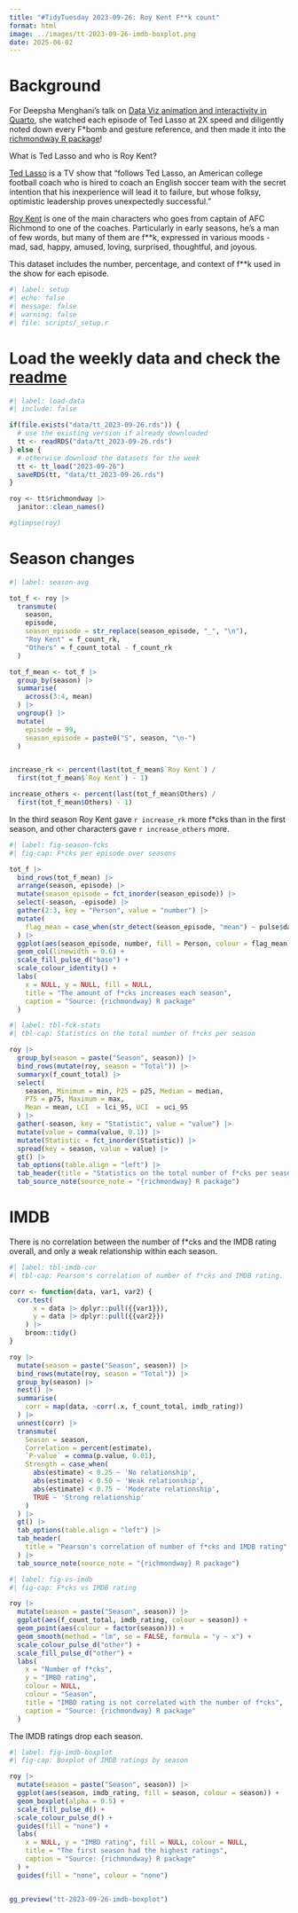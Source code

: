 ```yaml
---
title: "#TidyTuesday 2023-09-26: Roy Kent F**k count"
format: html
image: ../images/tt-2023-09-26-imdb-boxplot.png
date: 2025-06-02
---
```


# Background

For Deepsha Menghani's talk on [Data Viz animation and interactivity in Quarto](https://deepshamenghani.github.io/posit_plotly_crosstalk/#/title-slide), she watched each episode of Ted Lasso at 2X speed and diligently noted down every F*bomb and gesture reference, and then made it into the [richmondway R package](https://github.com/deepshamenghani/richmondway)!

What is Ted Lasso and who is Roy Kent?

[Ted Lasso](https://en.wikipedia.org/wiki/Ted_Lasso) is a TV show that "follows Ted Lasso, an American college football coach who is hired to coach an English soccer team with the secret intention that his inexperience will lead it to failure, but whose folksy, optimistic leadership proves unexpectedly successful."

[Roy Kent](https://ted-lasso.fandom.com/wiki/Roy_Kent) is one of the main characters who goes from captain of AFC Richmond to one of the coaches. Particularly in early seasons, he's a man of few words, but many of them are f**k, expressed in various moods - mad, sad, happy, amused, loving, surprised, thoughtful, and joyous.

This dataset includes the number, percentage, and context of f**k used in the show for each episode.

```r
#| label: setup
#| echo: false
#| message: false
#| warning: false
#| file: scripts/_setup.r

```

# Load the weekly data and check the [readme](https://github.com/rfordatascience/tidytuesday/tree/main/data/2023/2023-09-26)

```r
#| label: load-data
#| include: false

if(file.exists("data/tt_2023-09-26.rds")) {
  # use the existing version if already downloaded
  tt <- readRDS("data/tt_2023-09-26.rds")
} else {
  # otherwise download the datasets for the week
  tt <- tt_load("2023-09-26")
  saveRDS(tt, "data/tt_2023-09-26.rds")
}

roy <- tt$richmondway |> 
  janitor::clean_names()

#glimpse(roy)
```


# Season changes

```r
#| label: season-avg

tot_f <- roy |> 
  transmute(
    season,
    episode,
    season_episode = str_replace(season_episode, "_", "\n"), 
    "Roy Kent" = f_count_rk, 
    "Others" = f_count_total - f_count_rk
  )

tot_f_mean <- tot_f |> 
  group_by(season) |> 
  summarise(
    across(3:4, mean)
  ) |> 
  ungroup() |> 
  mutate(
    episode = 99,
    season_episode = paste0("S", season, "\n-")
  )


increase_rk <- percent(last(tot_f_mean$`Roy Kent`) / 
  first(tot_f_mean$`Roy Kent`) - 1)

increase_others <- percent(last(tot_f_mean$Others) / 
  first(tot_f_mean$Others) - 1)

```

In the third season Roy Kent gave 
`r increase_rk`
more f*cks than in the first season, and other characters gave
`r increase_others`
more.

```r
#| label: fig-season-fcks
#| fig-cap: F*cks per episode over seasons

tot_f |> 
  bind_rows(tot_f_mean) |> 
  arrange(season, episode) |> 
  mutate(season_episode = fct_inorder(season_episode)) |> 
  select(-season, -episode) |> 
  gather(2:3, key = "Person", value = "number") |> 
  mutate(
    flag_mean = case_when(str_detect(season_episode, "mean") ~ pulse$dark)
  ) |> 
  ggplot(aes(season_episode, number, fill = Person, colour = flag_mean)) +
  geom_col(linewidth = 0.6) +
  scale_fill_pulse_d("base") +
  scale_colour_identity() +
  labs(
    x = NULL, y = NULL, fill = NULL,
    title = "The amount of f*cks increases each season",
    caption = "Source: {richmondway} R package"
  )

```


```r
#| label: tbl-fck-stats
#| tbl-cap: Statistics on the total number of f*cks per season

roy |> 
  group_by(season = paste("Season", season)) |> 
  bind_rows(mutate(roy, season = "Total")) |> 
  summaryx(f_count_total) |> 
  select(
    season, Minimum = min, P25 = p25, Median = median,
    P75 = p75, Maximum = max,
    Mean = mean, LCI  = lci_95, UCI  = uci_95
  ) |> 
  gather(-season, key = "Statistic", value = "value") |> 
  mutate(value = comma(value, 0.1)) |> 
  mutate(Statistic = fct_inorder(Statistic)) |> 
  spread(key = season, value = value) |> 
  gt() |>
  tab_options(table.align = "left") |> 
  tab_header(title = "Statistics on the total number of f*cks per season") |> 
  tab_source_note(source_note = "{richmondway} R package")

```


# IMDB

There is no correlation between the number of f*cks and the IMDB rating overall, and only a weak relationship within each season.

```r
#| label: tbl-imdb-cor
#| tbl-cap: Pearson's correlation of number of f*cks and IMDB rating.

corr <- function(data, var1, var2) {
  cor.test(
      x = data |> dplyr::pull({{var1}}),
      y = data |> dplyr::pull({{var2}})
    ) |>
    broom::tidy()
}

roy |> 
  mutate(season = paste("Season", season)) |> 
  bind_rows(mutate(roy, season = "Total")) |> 
  group_by(season) |> 
  nest() |> 
  summarise(
    corr = map(data, ~corr(.x, f_count_total, imdb_rating))
  ) |> 
  unnest(corr) |> 
  transmute(
    Season = season,
    Correlation = percent(estimate),
    `P-value` = comma(p.value, 0.01),
    Strength = case_when(
      abs(estimate) < 0.25 ~ 'No relationship',
      abs(estimate) < 0.50 ~ 'Weak relationship',
      abs(estimate) < 0.75 ~ 'Moderate relationship',
      TRUE ~ 'Strong relationship'
    )
  ) |> 
  gt() |> 
  tab_options(table.align = "left") |> 
  tab_header(
    title = "Pearson's correlation of number of f*cks and IMDB rating"
  ) |> 
  tab_source_note(source_note = "{richmondway} R package")

```

```r
#| label: fig-vs-imdb
#| fig-cap: F*cks vs IMDB rating

roy |> 
  mutate(season = paste("Season", season)) |> 
  ggplot(aes(f_count_total, imdb_rating, colour = season)) +
  geom_point(aes(colour = factor(season))) +
  geom_smooth(method = "lm", se = FALSE, formula = "y ~ x") +
  scale_colour_pulse_d("other") +
  scale_fill_pulse_d("other") +
  labs(
    x = "Number of f*cks",
    y = "IMBD rating",
    colour = NULL,
    colour = "Season",
    title = "IMBD rating is not correlated with the number of f*cks",
    caption = "Source: {richmondway} R package"
  )

```

The IMDB ratings drop each season.

```r
#| label: fig-imdb-boxplot
#| fig-cap: Boxplot of IMDB ratings by season

roy |> 
  mutate(season = paste("Season", season)) |> 
  ggplot(aes(season, imdb_rating, fill = season, colour = season)) +
  geom_boxplot(alpha = 0.5) +
  scale_fill_pulse_d() +
  scale_colour_pulse_d() +
  guides(fill = "none") +
  labs(
    x = NULL, y = "IMBD rating", fill = NULL, colour = NULL,
    title = "The first season had the highest ratings",
    caption = "Source: {richmondway} R package"
  ) +
  guides(fill = "none", colour = "none")


gg_preview("tt-2023-09-26-imdb-boxplot")

```



